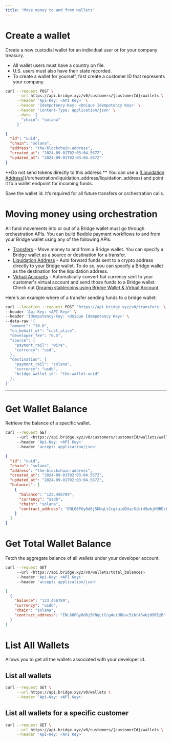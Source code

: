 ```yaml
---
title: "Move money to and from wallets"
---
```


# **Create a wallet**

Create a new custodial wallet for an individual user or for your company treasury.

- All wallet users must have a country on file.
- U.S. users must also have their state recorded.
- To create a wallet for yourself, first create a customer ID that represents your company.

```bash Request
curl --request POST \
     --url https://api.bridge.xyz/v0/customers/{customerId}/wallets \
     --header 'Api-Key: <API Key>' \
     --header 'Idempotency-Key: <Unique Idempotency Key>' \
     --header 'Content-Type: application/json' \
     --data '{
       "chain": "solana"
     }'
```

```json Response
{
  "id": "uuid",
  "chain": "solana",
  "address": "the-blockchain-address",
  "created_at": "2024-09-01T02:03:04.567Z",
  "updated_at": "2024-09-01T02:03:04.567Z"
}
```

<Warning>
  **Do not send tokens directly to this address.** You can use a [<u>Liquidation Address</u>](/orchestration/liquidation_address/liquidation_address) and point it to a wallet endpoint for incoming funds.
</Warning>

Save the wallet id. It’s required for all future transfers or orchestration calls.

# **Moving money using orchestration**

All fund movements into or out of a Bridge wallet must go through orchestration APIs. You can build flexible payment workflows to and from your Bridge wallet using any of the following APIs:

- [<u>Transfers</u>](/orchestration/transfer/transfer) - Move money to and from a Bridge wallet. You can specify a Bridge wallet as a source or destination for a transfer.
- [<u>Liquidation Address</u>](/orchestration/liquidation_address/liquidation_address) - Auto forward funds sent to a crypto address directly to your Bridge wallet. To do so, you can specify a Bridge wallet as the destination for the liquidation address.
- [<u>Virtual Accounts</u>](/orchestration/virtual_account/virtual_account) - Automatically convert fiat currency sent to your customer's virtual account and send those funds to a Bridge wallet. Check out [<u>Onramp stablecoins using Bridge Wallet & Virtual Account</u>](/guides/wallets/onramp).

Here's an example where of a transfer sending funds to a bridge wallet:

```bash Request expandable
curl --location --request POST 'https://api.bridge.xyz/v0/transfers' \
--header 'Api-Key: <API Key>' \
--header 'Idempotency-Key: <Unique Idempotency Key>' \
--data-raw '{
  "amount": "10.0",
  "on_behalf_of": "cust_alice",
  "developer_fee": "0.5",
  "source": {
    "payment_rail": "wire",
    "currency": "usd",
  },
  "destination": {
    "payment_rail": "solana",
    "currency": "usdb",
    "bridge_wallet_id": "the-wallet-uuid"
  },
}'
```

---

# **Get Wallet Balance**

Retrieve the balance of a specific wallet.

```bash Request expandable
curl --request GET  
     --url <https://api.bridge.xyz/v0/customers/customerId/wallets/walletId>  
     --header 'Api-Key: <API Key>'  
     --header 'accept: application/json'
```

```json Response
{  
  "id": "uuid",  
  "chain": "solana",  
  "address": "the-blockchain-address",  
  "created_at": "2024-09-01T02:03:04.567Z",  
  "updated_at": "2024-09-01T02:03:04.567Z",  
  "balances": [  
    {
      "balance": "123.456789",
      "currency": "usdb",  
      "chain": "solana",
      "contract_address": "ENL66PGy8d8j5KNqLtCcg4uidDUac5ibt45wbjH9REzB",  
    }  
  ]  
}
```

# **Get Total Wallet Balance**

Fetch the aggregate balance of all wallets under your developer account.

```bash Request
curl --request GET  
     --url <https://api.bridge.xyz/v0/wallets/total_balances>  
     --header 'Api-Key: <API Key>'  
     --header 'accept: application/json'
```

```json Response
[  
  {  
    "balance": "123.456789",
    "currency": "usdb",  
    "chain": "solana",
    "contract_address": "ENL66PGy8d8j5KNqLtCcg4uidDUac5ibt45wbjH9REzB"
  }  
]
```

# **List All Wallets**

Allows you to get all the wallets associated with your developer id.

## **List all** **wallets**

```bash
curl --request GET \
     --url https://api.bridge.xyz/v0/wallets \
     --header 'Api-Key: <API Key>'
```

## **List all wallets for a specific customer**

```bash
curl --request GET \
     --url https://api.bridge.xyz/v0/customers/{customerId}/wallets \
     --header 'Api-Key: <API Key>'
```